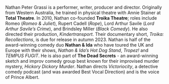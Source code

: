 
Nathan Peter Grassi is a performer, writer, producer and director. Originally
from Western Australia, he trained in physical theatre with Annie Stainer at
**Total Theatre**. In 2010, Nathan co-founded **Troika Theatre**; roles include
Romeo (_Romeo & Juliet_), Rupert Cadell (_Rope_), Lord Arthur Savile (_Lord
Arthur Savile’s Crime_), and Brindsley Miller (_Black Comedy_). He also directed
their production, _Kindertransport_. Their documentary short, _Troika:
Recollections_, is due for release in autumn 2023. Nathan is half of the
award-winning comedy duo **Nathan & Ida** who have toured the UK and Europe with
their shows, _Nathan & Ida’s Hot Dog Stand_, _Tropez!_ and _TEMPUS FUGIT_. He is
also part of **The Dead Secrets** - an award-winning sketch and improv comedy
group best known for their improvised murder mystery, _Hickory Dickory Murder_.
Nathan directs _Victoriocity_, a detective comedy podcast (and was awarded Best
Vocal Direction) and is the voice of Prince Albert.